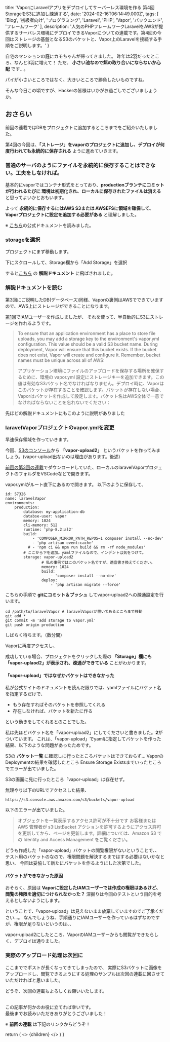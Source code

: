 
  title: 'VaporにLaravelアプリをデプロイしてサーバーレス環境を作る 第4回 StorageをS3に追加し疎通する',
  date: '2024-02-16T06:14:49.000Z',
  tags: [
    'Blog',
    '初級者向け',
    'プログラミング',
    'Laravel',
    'PHP',
    'Vapor',
    'バックエンド',
    'フレームワーク'
  ],
  description: '人気のPHPフレームワークLaravelをAWSが提供するサーバレス環境にデプロイできるVaporについての連載です。第4回の今回はストレージの基盤となるS3のバケットと、Vapor上のLaravelを接続する手順をご説明します。'
}

自宅のマンションの庭にカモちゃんが帰ってきました。
昨年は2羽だったところ、なんと3羽に増えて！ ただ、 **小さい池なので餌の取り合いにならないか心配** です...。

<span className="hoso">パイが小さいところではなく、大きいところで勝負したい</span>ものですね。

そんな今日この頃ですが、Hackerの皆様はいかがお過ごしでございましょうか。

## おさらい

前回の連載ではDBをプロジェクトに追加するところまでをご紹介いたしました。

第4回の今回は、**「ストレージ」をvaporのプロジェクトに追加し、デプロイが何度行われても永続的に保存される** ように進めていきます。

### 普通のサーバのようにファイルを永続的に保存することはできない。工夫をしなければ。

基本的にvaporではコンテナ形式をとっており、**productionブランチにコミットが行われるたびに
環境は初期化され、ローカルに保存されたファイルは消える** と思ってよいかとおもいます。

よって **永続的に保存するにはAWS S3または AWSEFSに領域を確保して、Vaporプロジェクトに設定を追加する必要がある** と理解しました。

※ [こちら](https://docs.vapor.build/resources/storage.html)の公式ドキュメントを読みました。

### storageを選択
プロジェクトにまず移動します。

<MdxImage month="202402" image="vp401.png" />

下にスクロールして、Storage欄から「Add Storage」を選択

<MdxImage month="202402" image="vp402.png?n=1" />

すると[こちら](https://docs.vapor.build/resources/storage.html#introduction)
の **解説ドキュメント** に飛ばされました。

### 解説ドキュメントを読む

第3回にご説明したDB(データベース)同様、Vaporの裏側はAWSでできていますので、AWS上にストレージができることになります。

[第1回](https://moldspoon.jp/blog/posts/deploy-to-laravel-vapor)でIAMユーザーを作成しましたが、
それを使って、半自動的にS3にストレージを作れるようです。

>To ensure that an application environment has a place to store file uploads, you may add a storage key to the environment's vapor.yml configuration. This value should be a valid S3 bucket name. During deployment, Vapor will ensure that this bucket exists. If the bucket does not exist, Vapor will create and configure it. Remember, bucket names must be unique across all of AWS:
>
>アプリケーション環境にファイルのアップロードを保存する場所を確保するために、環境の vapor.yml 設定にストレージキーを追加できます。この値は有効なS3バケット名でなければなりません。デプロイ時に、Vaporはこのバケットが存在することを確認します。バケットが存在しない場合、Vaporはバケットを作成して設定します。バケット名はAWS全体で一意でなければならないことを忘れないでください：

先ほどの解説ドキュメントにもこのように説明がありました

### laravelVaporプロジェクトのvapor.ymlを変更

早速保存領域を作っていきます。

今回、[S3のコンソール]()から **「vapor-upload2」** というバケットを作ってみましょう。(vapor-upload出ないのは理由があります。後述）

[前回の第3回の連載](https://moldspoon.jp/blog/posts/add-db-to-vapor#%E3%83%97%E3%83%AD%E3%82%B8%E3%82%A7%E3%82%AF%E3%83%88%E3%82%92git%E3%81%A7%E3%83%AD%E3%83%BC%E3%82%AB%E3%83%AB%E3%81%AB%E3%83%81%E3%82%A7%E3%83%83%E3%82%AF%E3%82%A2%E3%82%A6%E3%83%88%E3%81%99%E3%82%8B)でダウンロードしていた、ローカルのlaravelVaporプロジェクトのフォルダをVSCodeなどで開きます。

vapor.ymlがルート直下にあるので開きます。
以下のように保存して、

```
id: 57326
name: laravelVapor
environments:
    production:
        database: my-application-db
        databse-user: vapor
        memory: 1024
        cli-memory: 512
        runtime: 'php-8.2:al2'
        build:
            - 'COMPOSER_MIRROR_PATH_REPOS=1 composer install --no-dev'
            - 'php artisan event:cache'
          # - 'npm ci && npm run build && rm -rf node_modules'
		# ここから下を追加。yamlファイルなので、インデントは気をつけて。
        storage: vapor-upload2
                # 私の事例ではこのバケット名ですが、適宜書き換えてください。
                memory: 1024
                build:
                    - 'composer install --no-dev'
                deploy:
                    - 'php artisan migrate --force'
```

こちらの手順で **gitにコミット＆プッシュ** してvapor-upload2への疎通設定を行います。

```
cd /path/to/laravelVapor # laravelVaporが置いてあるところまで移動
git add *
git commit -m 'add storage to vapor.yml'
git push origin production
```

しばらく待ちます。（数分間）

Vaporに再度アクセスし、

成功している場合、プロジェクトをクリックした際の **「Storage」欄にも「vapor-uplaod2」が表示され、疎通ができている** ことがわかります。

<MdxImage month="202402" image="vp406.png" annotation="" />

#### 「vapor-upload」ではなぜかバケットはできなかった

私が公式サイトのドキュメントを読んだ限りでは、yamlファイルにバケット名を指定するだけで、

- もう存在すればそのバケットを参照してくれる
- 存在しなければ、バケットを新たに作る

という動きをしてくれるとのことでした。

私は先ほどバケット名を「vapor-upload2」にしてくださいと書きました。**2**がついています。
これは、「vapor-upload」でyamlに指定してバケットを作った結果、以下のような問題があったためです。

S3の **バケット一覧** に確認しに行ったところバケットはできておらず...
VaporのDeploymentの結果を確認したところ
Ensure Storage Existsまでいったところでエラーが出ていました。

<MdxImage month="202402" image="vp403.png" />

S3の画面に見に行ったところ「vapor-upload」は存在せず。

無理やり以下のURLでアクセスした結果、
```
https://s3.console.aws.amazon.com/s3/buckets/vapor-upload
```

以下のエラーが出ていました。

> オブジェクトを一覧表示するアクセス許可が不十分です
> お客様または AWS 管理者が s3:ListBucket アクションを許可するようにアクセス許可を更新してから、ページを更新します。詳細については、Amazon S3 での Identity and Access Management  をご覧ください。

どうも作成した「vapor-upload」バケットの閲覧権限がないということで、、
テスト用のバケットのなので、権限問題を解決するまではする必要はないかなと思い、
今回は妥協して新たにバケットを作るようにした次第でした。

<MdxImage month="202402" image="vp404.png" annotation="StorageLens関連の権限エラーが出て解決まで時間がかかりそうな見通し。" />

#### バケットができなかった原因

おそらく、原因は **Vaporに設定したIAMユーザーでは作成の権限はあるけど、閲覧の権限を適切につけられなかった？**
深掘りは今回のテストという目的を考えるとしないようにします。

ということで、「vapor-upload」は見えないまま放棄していますのでご了承ください...。
なんでしょうね、手順通りにIAMユーザーを作っているはずなのですが、権限が足りないというのは、、

vapor-upload2にしたところ、VaporのIAMユーザーからも閲覧ができたらしく、デプロイは通りました。

<MdxImage month="202402" image="vp405.png" annotation="次は問題なく成功" />


### 実際のアップロード処理は次回に

ここまででポストが長くなってきてしまったので、
実際に<span className="hoso">S3バケットに画像をアップロードし、閲覧できるようにする処理のサンプル</span>は次回の連載に回させていただければと思いました。

どうぞ、次回の連載もよろしくお願いいたします。

<br />
この記事が何かのお役に立てれば幸いです。<br />
最後までお読みいただきありがとうございました！

※ **前回の連載** は下記のリンクからどうぞ！

  return (
    <Layout meta={meta}>
      <>
        {children}
      </>
    </Layout>
  )
}